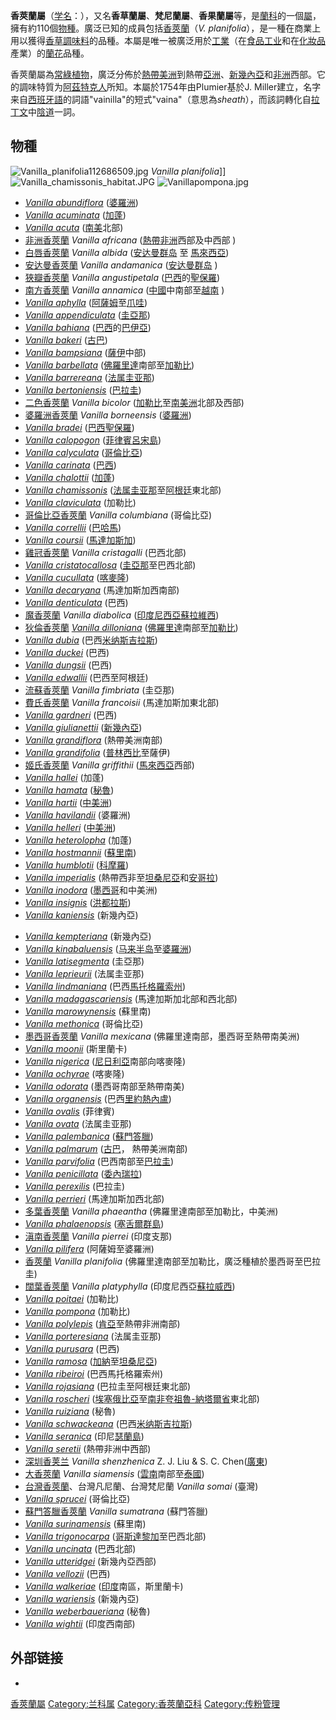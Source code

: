 {{automatic taxobox
| fossil_range = [[白堊紀|白堊紀]]晚期/[[古新紀|古新紀]] - [[全新世|全新世]]
| image = Vanilla1web.jpg
| image_width = 250px
| image_caption = [[香莢蘭|香莢蘭]] ''Vanilla planifolia''
| taxon= Vanilla
| authority = [[夏尔·布吕弥耶|Plumier]] ex [[菲利浦·米勒|Mill.]], 1754
| subdivision_ranks = [[物種|物種]]
| subdivision = 約110個物種
| range_map = Map Vanilla.png
| range_map_width = 240px
| range_map_caption = [[綠色|綠色]]部分顯示香莢蘭屬品種的分佈
}}

'''香莢蘭屬'''（[[学名|学名]]：''{{lang|la|Vanilla}}''），又名'''香草蘭屬'''、'''梵尼蘭屬'''、'''香果蘭屬'''等，是[[蘭科|蘭科]]的一個[[屬|屬]]，擁有約110個[[物種|物種]]。廣泛已知的成員包括[[香莢蘭|香莢蘭]]（''V. planifolia''），是一種在商業上用以獲得[[香草|香草]][[調味料|調味料]]的品種。本屬是唯一被廣泛用於[[工業|工業]]（在[[食品工业|食品工业]]和在[[化妝品|化妝品]]產業）的[[蘭花|蘭花]]品種。

香莢蘭屬為[[常綠植物|常綠植物]]，廣泛分佈於[[熱帶|熱帶]][[美洲|美洲]]到熱帶[[亞洲|亞洲]]、[[新幾內亞|新幾內亞]]和[[非洲|非洲]]西部。它的調味特質为[[阿茲特克人|阿茲特克人]]所知。本屬於1754年由Plumier基於J. Miller建立，名字来自[[西班牙語|西班牙語]]的詞語"vainilla"的短式"vaina"（意思為''sheath''），而該詞轉化自[[拉丁文|拉丁文]]中[[陰道|陰道]]一詞。

== 物種 ==
[[File:Vanilla_planifolia112686509.jpg|thumb]] ''Vanilla planifolia'']]
[[File:Vanilla_chamissonis_habitat.JPG|thumb]]
[[File:Vanillapompona.jpg|thumb]]
<div float="left">
{{col-begin|width=70%}}
{{col-1-of-2}}
* ''[[Vanilla_abundiflora|Vanilla abundiflora]]'' ([[婆羅洲|婆羅洲]])
* ''[[Vanilla_acuminata|Vanilla acuminata]]'' ([[加蓬|加蓬]])
* ''[[Vanilla_acuta|Vanilla acuta]]'' ([[南美|南美]]北部)
* [[非洲香莢蘭|非洲香莢蘭]] ''Vanilla africana'' ([[熱帶|熱帶]][[非洲|非洲]]西部及中西部 )
* [[白唇香莢蘭|白唇香莢蘭]] ''Vanilla albida'' ([[安达曼群岛|安达曼群岛]] 至 [[馬來西亞|馬來西亞]])
* [[安达曼香莢蘭|安达曼香莢蘭]] ''Vanilla andamanica'' ([[安达曼群岛|安达曼群岛]] )
* [[狹瓣香莢蘭|狹瓣香莢蘭]] ''Vanilla angustipetala'' ([[巴西|巴西]]的[[聖保羅|聖保羅]])
* [[南方香莢蘭|南方香莢蘭]] ''Vanilla annamica'' ([[中國|中國]]中南部至[[越南|越南]] )
* ''[[Vanilla_aphylla|Vanilla aphylla]]'' ([[阿薩姆|阿薩姆]]至[[爪哇|爪哇]])
* ''[[Vanilla_appendiculata|Vanilla appendiculata]]'' ([[圭亞那|圭亞那]])
* ''[[Vanilla_bahiana|Vanilla bahiana]]'' ([[巴西|巴西]]的[[巴伊亞|巴伊亞]])
* ''[[Vanilla_bakeri|Vanilla bakeri]]'' ([[古巴|古巴]])
* ''[[Vanilla_bampsiana|Vanilla bampsiana]]'' ([[薩伊|薩伊]]中部)
* ''[[Vanilla_barbellata|Vanilla barbellata]]''  ([[佛羅里達|佛羅里達]]南部至[[加勒比|加勒比]])
* ''[[Vanilla_barrereana|Vanilla barrereana]]'' ([[法属圭亚那|法属圭亚那]])
* ''[[Vanilla_bertoniensis|Vanilla bertoniensis]]'' ([[巴拉圭|巴拉圭]])
* [[二色香莢蘭|二色香莢蘭]] ''Vanilla bicolor'' ([[加勒比|加勒比]]至[[南美洲|南美洲]]北部及西部)
* [[婆羅洲香莢蘭|婆羅洲香莢蘭]] ''Vanilla borneensis'' ([[婆羅洲|婆羅洲]])
* ''[[Vanilla_bradei|Vanilla bradei]]'' ([[巴西|巴西]][[聖保羅|聖保羅]])
* ''[[Vanilla_calopogon|Vanilla calopogon]]'' ([[菲律賓|菲律賓]][[呂宋島|呂宋島]])
* ''[[Vanilla_calyculata|Vanilla calyculata]]'' ([[哥倫比亞|哥倫比亞]])
* ''[[Vanilla_carinata|Vanilla carinata]]'' ([[巴西|巴西]])
* ''[[Vanilla_chalottii|Vanilla chalottii]]'' ([[加蓬|加蓬]])
* ''[[Vanilla_chamissonis|Vanilla chamissonis]]'' ([[法属圭亚那|法属圭亚那]]至[[阿根廷|阿根廷]]東北部)
* ''[[Vanilla_claviculata|Vanilla claviculata]]'' (加勒比)
* [[哥倫比亞香莢蘭|哥倫比亞香莢蘭]] ''Vanilla columbiana'' (哥倫比亞)
* ''[[Vanilla_correllii|Vanilla correllii]]'' ([[巴哈馬|巴哈馬]])
* ''[[Vanilla_coursii|Vanilla coursii]]'' ([[馬達加斯加|馬達加斯加]])
* [[雞冠香莢蘭|雞冠香莢蘭]] ''Vanilla cristagalli'' (巴西北部)
* ''[[Vanilla_cristatocallosa|Vanilla cristatocallosa]]'' ([[圭亞那|圭亞那]]至巴西北部)
* ''[[Vanilla_cucullata|Vanilla cucullata]]'' ([[喀麥隆|喀麥隆]])
* ''[[Vanilla_decaryana|Vanilla decaryana]]'' (馬達加斯加西南部)
* ''[[Vanilla_denticulata|Vanilla denticulata]]'' (巴西)
* [[魔香莢蘭|魔香莢蘭]] ''Vanilla diabolica'' ([[印度尼西亞|印度尼西亞]][[蘇拉維西|蘇拉維西]])
* [[狄倫香莢蘭|狄倫香莢蘭]] ''[[Vanilla_dilloniana|Vanilla dilloniana]]'' ([[佛羅里達|佛羅里達]]南部至[[加勒比|加勒比]])
* ''[[Vanilla_dubia|Vanilla dubia]]'' (巴西[[米纳斯吉拉斯|米纳斯吉拉斯]])
* ''[[Vanilla_duckei|Vanilla duckei]]'' (巴西)
* ''[[Vanilla_dungsii|Vanilla dungsii]]'' (巴西)
* ''[[Vanilla_edwallii|Vanilla edwallii]]'' (巴西至阿根廷)
* [[流蘇香莢蘭|流蘇香莢蘭]] ''Vanilla fimbriata'' (圭亞那)
* [[費氏香莢蘭|費氏香莢蘭]] ''Vanilla francoisii'' (馬達加斯加東北部)
* ''[[Vanilla_gardneri|Vanilla gardneri]]'' (巴西)
* ''[[Vanilla_giulianettii|Vanilla giulianettii]]'' ([[新幾內亞|新幾內亞]])
* ''[[Vanilla_grandiflora|Vanilla grandiflora]]'' (熱帶美洲南部)
* ''[[Vanilla_grandifolia|Vanilla grandifolia]]'' ([[普林西比|普林西比]]至薩伊)
* [[姬氏香莢蘭|姬氏香莢蘭]] ''Vanilla griffithii'' ([[馬來西亞|馬來西亞]]西部)
* ''[[Vanilla_hallei|Vanilla hallei]] '' (加蓬)
* ''[[Vanilla_hamata|Vanilla hamata]]'' ([[秘魯|秘魯]])
* ''[[Vanilla_hartii|Vanilla hartii]]'' ([[中美洲|中美洲]])
* ''[[Vanilla_havilandii|Vanilla havilandii]]'' (婆羅洲)
* ''[[Vanilla_helleri|Vanilla helleri]]'' ([[中美洲|中美洲]])
* ''[[Vanilla_heterolopha|Vanilla heterolopha]]'' (加蓬)
* ''[[Vanilla_hostmannii|Vanilla hostmannii]]'' ([[蘇里南|蘇里南]])
* ''[[Vanilla_humblotii|Vanilla humblotii]]'' ([[科摩羅|科摩羅]])
* ''[[Vanilla_imperialis|Vanilla imperialis]]'' (熱帶西非至[[坦桑尼亞|坦桑尼亞]]和[[安哥拉|安哥拉]])
* ''[[Vanilla_inodora|Vanilla inodora]]'' ([[墨西哥|墨西哥]]和中美洲)
* ''[[Vanilla_insignis|Vanilla insignis]]'' ([[洪都拉斯|洪都拉斯]])
* ''[[Vanilla_kaniensis|Vanilla kaniensis]]'' (新幾內亞)
{{col-2-of-2}}
* ''[[Vanilla_kempteriana|Vanilla kempteriana]]'' (新幾內亞)
* ''[[Vanilla_kinabaluensis|Vanilla kinabaluensis]]'' ([[马来半岛|马来半岛]]至[[婆羅洲|婆羅洲]])
* ''[[Vanilla_latisegmenta|Vanilla latisegmenta]]'' (圭亞那)
* ''[[Vanilla_leprieurii|Vanilla leprieurii]]'' (法属圭亚那)
* ''[[Vanilla_lindmaniana|Vanilla lindmaniana]]'' (巴西[[馬托格羅索州|馬托格羅索州]])
* ''[[Vanilla_madagascariensis|Vanilla madagascariensis]]'' (馬達加斯加北部和西北部)
* ''[[Vanilla_marowynensis|Vanilla marowynensis]]'' (蘇里南)
* ''[[Vanilla_methonica|Vanilla methonica]]'' (哥倫比亞)
* [[墨西哥香莢蘭|墨西哥香莢蘭]] ''Vanilla mexicana''  (佛羅里達南部，墨西哥至熱帶南美洲)
* ''[[Vanilla_moonii|Vanilla moonii]]'' (斯里蘭卡)
* ''[[Vanilla_nigerica|Vanilla nigerica]]'' ([[尼日利亞|尼日利亞]]南部向喀麥隆)
* ''[[Vanilla_ochyrae|Vanilla ochyrae]]'' (喀麥隆)
* ''[[Vanilla_odorata|Vanilla odorata]]'' (墨西哥南部至熱帶南美)
* ''[[Vanilla_organensis|Vanilla organensis]]'' (巴西[[里約熱內盧|里約熱內盧]])
* ''[[Vanilla_ovalis|Vanilla ovalis]]'' (菲律賓)
* ''[[Vanilla_ovata|Vanilla ovata]]'' (法属圭亚那)
* ''[[Vanilla_palembanica|Vanilla palembanica]]'' ([[蘇門答臘|蘇門答臘]])
* ''[[Vanilla_palmarum|Vanilla palmarum]]'' ([[古巴|古巴]]， 熱帶美洲南部)
* ''[[Vanilla_parvifolia|Vanilla parvifolia]]'' (巴西南部至[[巴拉圭|巴拉圭]])
* ''[[Vanilla_penicillata|Vanilla penicillata]]'' ([[委內瑞拉|委內瑞拉]])
* ''[[Vanilla_perexilis|Vanilla perexilis]]'' (巴拉圭)
* ''[[Vanilla_perrieri|Vanilla perrieri]]'' (馬達加斯加西北部)
* [[多葉香莢蘭|多葉香莢蘭]] ''Vanilla phaeantha'' (佛羅里達南部至加勒比，中美洲)
* ''[[Vanilla_phalaenopsis|Vanilla phalaenopsis]]'' ([[塞舌爾群島|塞舌爾群島]])
* [[滇南香莢蘭|滇南香莢蘭]] ''Vanilla pierrei'' (印度支那)
* ''[[Vanilla_pilifera|Vanilla pilifera]]'' (阿薩姆至婆羅洲)
* [[香莢蘭|香莢蘭]] ''Vanilla planifolia'' (佛羅里達南部至加勒比，廣泛種植於墨西哥至巴拉圭)
* [[闊葉香莢蘭|闊葉香莢蘭]] ''Vanilla platyphylla'' (印度尼西亞[[蘇拉威西|蘇拉威西]])
* ''[[Vanilla_poitaei|Vanilla poitaei]]'' (加勒比)
* ''[[Vanilla_pompona|Vanilla pompona]]'' (加勒比)
* ''[[Vanilla_polylepis|Vanilla polylepis]]'' ([[肯亞|肯亞]]至熱帶非洲南部)
* ''[[Vanilla_porteresiana|Vanilla porteresiana]]'' (法属圭亚那)
* ''[[Vanilla_purusara|Vanilla purusara]]'' (巴西)
* ''[[Vanilla_ramosa|Vanilla ramosa]]'' ([[加納|加納]]至[[坦桑尼亞|坦桑尼亞]])
* ''[[Vanilla_ribeiroi|Vanilla ribeiroi]]'' (巴西馬托格羅索州)
* ''[[Vanilla_rojasiana|Vanilla rojasiana]]'' (巴拉圭至阿根廷東北部)
* ''[[Vanilla_roscheri|Vanilla roscheri]]'' ([[埃塞俄比亞|埃塞俄比亞]]至[[南非|南非]][[夸祖魯-納塔爾省|夸祖魯-納塔爾省]]東北部)
* ''[[Vanilla_ruiziana|Vanilla ruiziana]]'' (秘魯)
* ''[[Vanilla_schwackeana|Vanilla schwackeana]]'' (巴西[[米纳斯吉拉斯|米纳斯吉拉斯]])
* ''[[Vanilla_seranica|Vanilla seranica]]'' (印尼[[瑟蘭島|瑟蘭島]])
* ''[[Vanilla_seretii|Vanilla seretii]]'' (熱帶非洲中西部)
* [[深圳香荚兰|深圳香荚兰]] ''Vanilla shenzhenica'' Z. J. Liu & S. C. Chen([[廣東|廣東]])
* [[大香莢蘭|大香莢蘭]] ''Vanilla siamensis'' ([[雲南|雲南]]南部至[[泰國|泰國]])
* [[台灣香莢蘭|台灣香莢蘭]]、台灣凡尼蘭、台灣梵尼蘭 ''Vanilla somai'' (臺灣)
* ''[[Vanilla_sprucei|Vanilla sprucei]]'' (哥倫比亞)
* [[蘇門答臘香莢蘭|蘇門答臘香莢蘭]] ''Vanilla sumatrana'' (蘇門答臘)
* ''[[Vanilla_surinamensis|Vanilla surinamensis]]'' (蘇里南)
* ''[[Vanilla_trigonocarpa|Vanilla trigonocarpa]]'' ([[哥斯達黎加|哥斯達黎加]]至巴西北部)
* ''[[Vanilla_uncinata|Vanilla uncinata]]'' (巴西北部)
* ''[[Vanilla_utteridgei|Vanilla utteridgei]]'' (新幾內亞西部)
* ''[[Vanilla_vellozii|Vanilla vellozii]]'' (巴西)
* ''[[Vanilla_walkeriae|Vanilla walkeriae]]'' ([[印度|印度]]南區，斯里蘭卡)
* ''[[Vanilla_wariensis|Vanilla wariensis]]'' (新幾內亞)
* ''[[Vanilla_weberbaueriana|Vanilla weberbaueriana]]'' (秘魯)
* ''[[Vanilla_wightii|Vanilla wightii]]'' (印度西南部)
{{col-end}}
</div>

== 外部链接 ==
{{commons|Vanilla}}
{{Wikispecies|Vanilla}}
* {{zh-hans}}{{CVH|Vanilla}}
{{Taxonbar|from=Q162044}}

[[Category:香莢蘭屬|]]
[[Category:兰科属|Category:兰科属]]
[[Category:香莢蘭亞科|Category:香莢蘭亞科]]
[[Category:传粉管理|Category:传粉管理]]